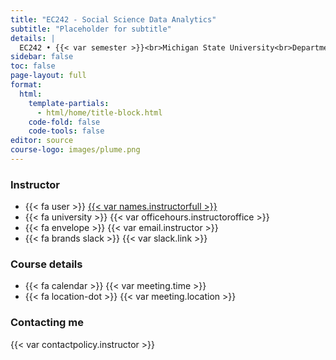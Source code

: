 ```yaml
---
title: "EC242 - Social Science Data Analytics"
subtitle: "Placeholder for subtitle"
details: |
  EC242 • {{< var semester >}}<br>Michigan State University<br>Department of Economics
sidebar: false
toc: false
page-layout: full
format: 
  html:
    template-partials:
      - html/home/title-block.html
    code-fold: false
    code-tools: false
editor: source
course-logo: images/plume.png
---
```





::::: {.home}

:::: {.grid .course-details}

::: {.g-col-12 .g-col-sm-6 .g-col-md-4}
### Instructor

- {{< fa user >}} [{{< var names.instructorfull >}}]({{< var url.instructor >}})
- {{< fa university >}} {{< var officehours.instructoroffice >}}
- {{< fa envelope >}} {{< var email.instructor >}}
- {{< fa brands slack >}} {{< var slack.link >}}

:::

::: {.g-col-12 .g-col-sm-6 .g-col-md-4}
### Course details

- {{< fa calendar >}} {{< var meeting.time >}}
- {{< fa location-dot >}} {{< var meeting.location >}}
:::

::: {.g-col-12 .g-col-md-4 .contact-policy}
### Contacting me


{{< var contactpolicy.instructor >}}
:::

::::

:::::
